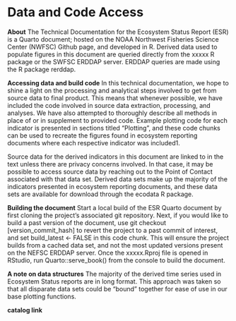 # Data and Code Access

**About**
The Technical Documentation for the Ecosystem Status Report (ESR) is a Quarto document; hosted on the NOAA Northwest Fisheries Science Center (NWFSC) Github page, and developed in R. Derived data used to populate figures in this document are queried directly from the xxxxx R package or the SWFSC ERDDAP server. ERDDAP queries are made using the R package rerddap.

**Accessing data and build code**
In this technical documentation, we hope to shine a light on the processing and analytical steps involved to get from source data to final product. This means that whenever possible, we have included the code involved in source data extraction, processing, and analyses. We have also attempted to thoroughly describe all methods in place of or in supplement to provided code. Example plotting code for each indicator is presented in sections titled “Plotting”, and these code chunks can be used to recreate the figures found in ecosystem reporting documents where each respective indicator was included1.

Source data for the derived indicators in this document are linked to in the text unless there are privacy concerns involved. In that case, it may be possible to access source data by reaching out to the Point of Contact associated with that data set. Derived data sets make up the majority of the indicators presented in ecosystem reporting documents, and these data sets are available for download through the ecodata R package.

**Building the document**
Start a local build of the ESR Quarto document by first cloning the project’s associated git repository. Next, if you would like to build a past version of the document, use git checkout [version_commit_hash] to revert the project to a past commit of interest, and set build_latest <- FALSE in this code chunk. This will ensure the project builds from a cached data set, and not the most updated versions present on the NEFSC ERDDAP server. Once the xxxxx.Rproj file is opened in RStudio, run Quarto::serve_book() from the console to build the document.

**A note on data structures**
The majority of the derived time series used in Ecosystem Status reports are in long format. This approach was taken so that all disparate data sets could be “bound” together for ease of use in our base plotting functions.

**catalog link**